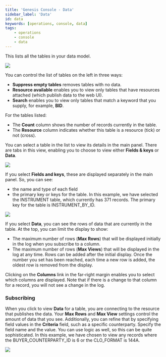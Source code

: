 ```yaml
---
title: 'Genesis Console - Data'
sidebar_label: 'Data'
id: data
keywords: [operations, console, data]
tags:
    - operations
    - console
    - data
---
```




This lists all the tables in your data model.

![](/img/con-data1.png)

You can control the list of tables on the left in three ways:
* **Suppress empty tables** removes tables with no data.
* **Resource available** enables you to view only tables that have resources attached (which publish data to the web UI).
* **Search** enables you to view only tables that match a keyword that you supply, for example, **BID**.

For the tables listed:
* The **Count** column shows the number of records currently in the table.
* The **Resource** column indicates whether this table is a resource (tick) or not (cross). 

You can select a table in the list to view its details in the main panel. There are tabs in this view, enabling you to choose to view either **Fields & keys** or **Data**.

![](/img/con-data2.png)

If you select **Fields and keys**, these are displayed separately in the main panel.  So, you can see:
* the name and type of each field
* the primary key or keys for the table.
In this example, we have selected the INSTRUMENT table, which currently has 371 records. The primary key for the table is INSTRUMENT_BY_ID.

![](/img/con-data3.png)

If you select **Data**, you can see the rows of data that are currently in the table. At the top, you can limit the display to show:
* The maximum number of rows (**Max Rows**) that will be displayed initially in the log when you subscribe to a column. 
* The maximum number of rows (**Max Views**) that will be displayed in the log at any time. Rows can be added after the initial display. Once the number you set has been reached, each time a new row is added, the oldest row is removed from the display.

Clicking on the **Columns** link in the far-right margin enables you to select which columns are displayed. Note that if there is a change to that column for a record, you will not see a change in the log.
 
### Subscribing
When you click to view **Data** for a table, you are connecting to the resource that publishes the data. Your **Max Rows** and **Max View** settings control the amount of data that you see. Additionally, you can refine that by specifying field values in the **Criteria** field, such as a specific counterparty. Specify the field name and the value.
You can use logic as well, so this can be quite sophisticated. In this example, we have chosen to view any records where the BUYER_COUNTERPARTY_ID is 6 or the CLO_FORMAT is 144A.

![](/img/con-subscribe.png)
